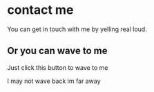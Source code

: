 
# contact me

You can get in touch with me by yelling real loud.


## Or you can wave to me 

Just click this button to wave to me

<Wave />

I may not wave back im far away
